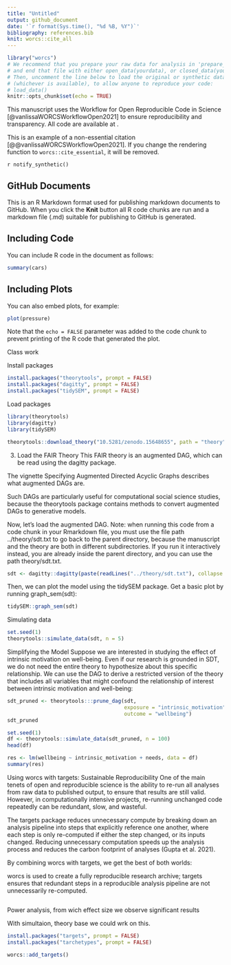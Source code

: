 ```yaml
---
title: "Untitled"
output: github_document
date: '`r format(Sys.time(), "%d %B, %Y")`'
bibliography: references.bib
knit: worcs::cite_all
---
```


```r
library("worcs")
# We recommend that you prepare your raw data for analysis in 'prepare_data.R',
# and end that file with either open_data(yourdata), or closed_data(yourdata).
# Then, uncomment the line below to load the original or synthetic data
# (whichever is available), to allow anyone to reproduce your code:
# load_data()
knitr::opts_chunk$set(echo = TRUE)
```

This manuscript uses the Workflow for Open Reproducible Code in Science [@vanlissaWORCSWorkflowOpen2021] to ensure reproducibility and transparency. All code <!--and data--> are available at <tutorial_IC2S22025_workflow>.

This is an example of a non-essential citation [@@vanlissaWORCSWorkflowOpen2021]. If you change the rendering function to `worcs::cite_essential`, it will be removed.

<!--The function below inserts a notification if the manuscript is knit using synthetic data. Make sure to insert it after load_data().-->
`r notify_synthetic()`

## GitHub Documents

This is an R Markdown format used for publishing markdown documents to GitHub. When you click the **Knit** button all R code chunks are run and a markdown file (.md) suitable for publishing to GitHub is generated.

## Including Code

You can include R code in the document as follows:

```r
summary(cars)
```

## Including Plots

You can also embed plots, for example:

```r
plot(pressure)
```

Note that the `echo = FALSE` parameter was added to the code chunk to prevent printing of the R code that generated the plot.


Class work

Install packages
```r
install.packages("theorytools", prompt = FALSE)
install.packages("dagitty", prompt = FALSE)
install.packages("tidySEM", prompt = FALSE)
```



Load packages

```r
library(theorytools)
library(dagitty)
library(tidySEM)
```

```r
theorytools::download_theory("10.5281/zenodo.15648655", path = "theory")

```

3. Load the FAIR Theory
This FAIR theory is an augmented DAG, which can be read using the dagitty package.

The vignette Specifying Augmented Directed Acyclic Graphs describes what augmented DAGs are.

Such DAGs are particularly useful for computational social science studies, because the theorytools package contains methods to convert augmented DAGs to generative models.

Now, let’s load the augmented DAG. Note: when running this code from a code chunk in your Rmarkdown file, you must use the file path ../theory/sdt.txt to go back to the parent directory, because the manuscript and the theory are both in different subdirectories. If you run it interactively instead, you are already inside the parent directory, and you can use the path theory/sdt.txt.


```r
sdt <- dagitty::dagitty(paste(readLines("../theory/sdt.txt"), collapse = "\n"))
```


Then, we can plot the model using the tidySEM package. Get a basic plot by running graph_sem(sdt):


```r
tidySEM::graph_sem(sdt)
```

Simulating data

```r
set.seed(1)
theorytools::simulate_data(sdt, n = 5)
```

Simplifying the Model
Suppose we are interested in studying the effect of intrinsic motivation on well-being. Even if our research is grounded in SDT, we do not need the entire theory to hypothesize about this specific relationship. We can use the DAG to derive a restricted version of the theory that includes all variables that might confound the relationship of interest between intrinsic motivation and well-being:

```r

sdt_pruned <- theorytools:::prune_dag(sdt,
                                      exposure = "intrinsic_motivation",
                                      outcome = "wellbeing")
sdt_pruned
```

```r
set.seed(1)
df <- theorytools::simulate_data(sdt_pruned, n = 100)
head(df)
```

```r
res <- lm(wellbeing ~ intrinsic_motivation + needs, data = df)
summary(res)
```

Using worcs with targets: Sustainable Reproducibility
One of the main tenets of open and reproducible science is the ability to re-run all analyses from raw data to published output, to ensure that results are still valid. However, in computationally intensive projects, re-running unchanged code repeatedly can be redundant, slow, and wasteful.

The targets package reduces unnecessary compute by breaking down an analysis pipeline into steps that explicitly reference one another, where each step is only re-computed if either the step changed, or its inputs changed. Reducing unnecessary computation speeds up the analysis process and reduces the carbon footprint of analyses (Gupta et al. 2021).

By combining worcs with targets, we get the best of both worlds:

worcs is used to create a fully reproducible research archive;
targets ensures that redundant steps in a reproducible analysis pipeline are not unnecessarily re-computed.


```r

```


Power analysis, from wich effect size we observe significant results 


With simultaion, theory base we could wrk on this. 


```r
install.packages("targets", prompt = FALSE)
install.packages("tarchetypes", prompt = FALSE)
```


```r
worcs::add_targets()
```

